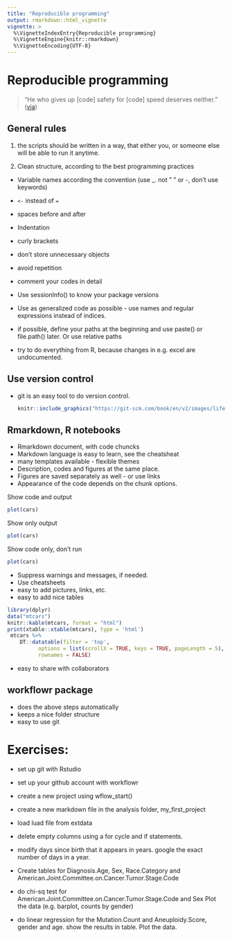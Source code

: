 ```yaml
---
title: "Reproducible programming"
output: rmarkdown::html_vignette
vignette: >
  %\VignetteIndexEntry{Reproducible programming}
  %\VignetteEngine{knitr::rmarkdown}
  %\VignetteEncoding{UTF-8}
---
```


# Reproducible programming


> "He who gives up [code] safety for [code] speed deserves neither."
([via](https://twitter.com/hadleywickham/status/504368538874703872))


## General rules

1. the scripts should be written in a way, that either you, or someone else will be able to run it anytime.

2. Clean structure, according to the best programming practices

* Variable names according the convention (use _. not " " or -, don't use keywords)
* `<-` instead of `=`
* spaces before and after
* Indentation
* curly brackets
* don't store unnecessary objects
* avoid repetition

- comment your codes in detail
- Use sessionInfo() to know your package versions
- Use as generalized code as possible - use names and regular expressions instead of indices. 
- if possible, define your paths at the beginning and use paste() or file.path() later. Or use relative paths
- try to do everything from R, because changes in e.g. excel are undocumented.


## Use version control

- git is an easy tool to do version control.

    ```r
    knitr::include_graphics("https://git-scm.com/book/en/v2/images/lifecycle.png", dpi = 100)
    ```



## Rmarkdown, R notebooks

* Rmarkdown document, with code chuncks
* Markdown language is easy to learn, see the cheatsheat
* many templates available - flexible themes
* Description, codes and figures at the same place. 
* Figures are saved separately as well - or use links
* Appearance of the code depends on the chunk options.

Show code and output

```r
plot(cars)
```

Show only output

```r
plot(cars)
```

Show code only, don't run

```r
plot(cars)
```

* Suppress warnings and messages, if needed.
* Use cheatsheets
* easy to add pictures, links, etc.
* easy to add nice tables

```r
library(dplyr)
data("mtcars")
knitr::kable(mtcars, format = "html")
print(xtable::xtable(mtcars), type = 'html')
 mtcars %>%
 	DT::datatable(filter = 'top', 
          options = list(scrollX = TRUE, keys = TRUE, pageLength = 5),  
          rownames = FALSE)
```

* easy to share with collaborators

## workflowr package
* does the above steps automatically
* keeps a nice folder structure
* easy to use git 


# Exercises:

- set up git with Rstudio
- set up your github account with workflowr
- create a new project using wflow_start()
- create a new markdown file in the analysis folder, my_first_project
- load luad file from extdata

- delete empty columns using a for cycle and if statements. 
- modify days since birth that it appears in years. google the exact number of days in a year. 
- Create tables for Diagnosis.Age, Sex, Race.Category and American.Joint.Committee.on.Cancer.Tumor.Stage.Code
- do chi-sq test for American.Joint.Committee.on.Cancer.Tumor.Stage.Code and Sex Plot the data (e.g. barplot, counts by gender)
- do linear regression for the Mutation.Count and Aneuploidy.Score, gender and age. show the results in table. Plot the data.







